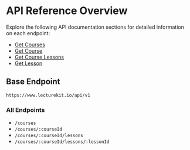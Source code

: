 # API Reference Overview

Explore the following API documentation sections for detailed information on each endpoint:

- [Get Courses](/api-section/get-courses)
- [Get Course](/api-section/get-course)
- [Get Course Lessons](/api-section/get-lessons)
- [Get Lesson](/api-section/get-lesson)

## Base Endpoint

```plaintext copy
https://www.lecturekit.io/api/v1
```

### All Endpoints
- `/courses`
- `/courses/:courseId`
- `/courses/:courseId/lessons`
- `/courses/:courseId/lessons/:lessonId`


